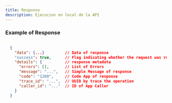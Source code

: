 ```yaml
---
title: Response
description: Ejecucion en local de la API
---
```




### Example of Response 
```json

  {
    "data": {...}         // Data of response
    "success": true,      // Flag indicating whether the request was resolved successfully
    "details": {          // response metadata
      "errors": [],       // List of Errors
      "message": "...",   // Simple Message of response
      "code": "1200",     // Code App of response
      "trace_id": "...",  // UUID by trace the operation
      "caller_id": "..."  // ID of App Caller
    }
  }
```
